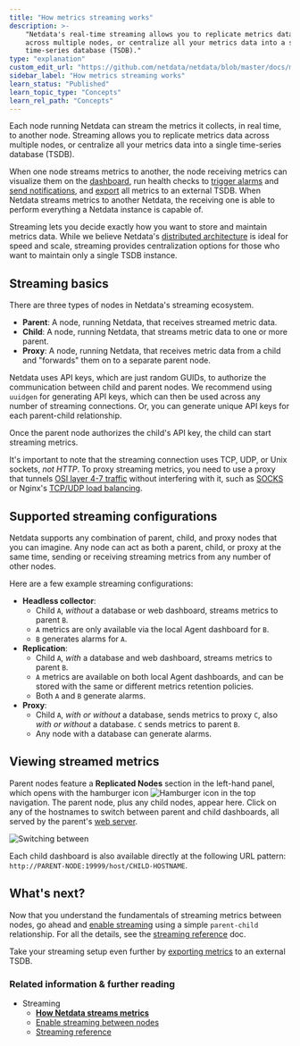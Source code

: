 ```yaml
---
title: "How metrics streaming works"
description: >- 
    "Netdata's real-time streaming allows you to replicate metrics data 
    across multiple nodes, or centralize all your metrics data into a single 
    time-series database (TSDB)."
type: "explanation"
custom_edit_url: "https://github.com/netdata/netdata/blob/master/docs/metrics-storage-management/how-streaming-works.mdx"
sidebar_label: "How metrics streaming works"
learn_status: "Published"
learn_topic_type: "Concepts"
learn_rel_path: "Concepts"
---
```



Each node running Netdata can stream the metrics it collects, in real time, to another node. Streaming allows you to
replicate metrics data across multiple nodes, or centralize all your metrics data into a single time-series database
(TSDB).

When one node streams metrics to another, the node receiving metrics can visualize them on the
[dashboard](https://github.com/netdata/netdata/blob/master/docs/visualize/interact-dashboards-charts.md), run health checks to [trigger
alarms](https://github.com/netdata/netdata/blob/master/docs/monitor/view-active-alarms.md) and [send notifications](/docs/nightly/setup/enable-alarm-notifications), and
[export](/docs/nightly/concepts/export-metrics-to-external-time-series-databases) all metrics to an external TSDB. When Netdata streams metrics to another
Netdata, the receiving one is able to perform everything a Netdata instance is capable of.

Streaming lets you decide exactly how you want to store and maintain metrics data. While we believe Netdata's
[distributed architecture](/docs/nightly/concepts/distributed-data-architecture) is ideal for speed and scale, streaming
provides centralization options for those who want to maintain only a single TSDB instance.

## Streaming basics

There are three types of nodes in Netdata's streaming ecosystem.

- **Parent**: A node, running Netdata, that receives streamed metric data.
- **Child**: A node, running Netdata, that streams metric data to one or more parent.
- **Proxy**: A node, running Netdata, that receives metric data from a child and "forwards" them on to a
  separate parent node.

Netdata uses API keys, which are just random GUIDs, to authorize the communication between child and parent nodes. We
recommend using `uuidgen` for generating API keys, which can then be used across any number of streaming connections.
Or, you can generate unique API keys for each parent-child relationship.

Once the parent node authorizes the child's API key, the child can start streaming metrics.

It's important to note that the streaming connection uses TCP, UDP, or Unix sockets, _not HTTP_. To proxy streaming
metrics, you need to use a proxy that tunnels [OSI layer 4-7
traffic](https://en.wikipedia.org/wiki/OSI_model#Layer_4:_Transport_Layer) without interfering with it, such as
[SOCKS](https://en.wikipedia.org/wiki/SOCKS) or Nginx's [TCP/UDP load
balancing](https://docs.nginx.com/nginx/admin-guide/load-balancer/tcp-udp-load-balancer/).

## Supported streaming configurations

Netdata supports any combination of parent, child, and proxy nodes that you can imagine. Any node can act as both a
parent, child, or proxy at the same time, sending or receiving streaming metrics from any number of other nodes.

Here are a few example streaming configurations:

- **Headless collector**: 
  - Child `A`, _without_ a database or web dashboard, streams metrics to parent `B`.
  - `A` metrics are only available via the local Agent dashboard for `B`.
  - `B` generates alarms for `A`.
- **Replication**: 
  - Child `A`, _with_ a database and web dashboard, streams metrics to parent `B`. 
  - `A` metrics are available on both local Agent dashboards, and can be stored with the same or different metrics
    retention policies.
  - Both `A` and `B` generate alarms.
- **Proxy**:
  - Child `A`, _with or without_ a database, sends metrics to proxy `C`, also _with or without_ a database. `C` sends
    metrics to parent `B`.
  - Any node with a database can generate alarms.

## Viewing streamed metrics

Parent nodes feature a **Replicated Nodes** section in the left-hand panel, which opens with the hamburger icon
![Hamburger icon](https://raw.githubusercontent.com/netdata/netdata-ui/master/src/components/icon/assets/hamburger.svg)
in the top navigation. The parent node, plus any child nodes, appear here. Click on any of the hostnames to switch
between parent and child dashboards, all served by the parent's [web server](/docs/nightly/references/configuration/web-server).

![Switching between
](https://user-images.githubusercontent.com/1153921/110043346-761ec000-7d04-11eb-8e58-77670ba39161.gif)

Each child dashboard is also available directly at the following URL pattern:
`http://PARENT-NODE:19999/host/CHILD-HOSTNAME`.

## What's next?

Now that you understand the fundamentals of streaming metrics between nodes, go ahead and [enable
streaming](https://github.com/netdata/netdata/blob/master/docs/metrics-storage-management/enable-streaming.mdx) using a simple `parent-child` relationship. For all
the details, see the [streaming reference](/docs/nightly/references/configuration/streaming-reference) doc.

Take your streaming setup even further by [exporting metrics](/docs/nightly/concepts/export-metrics-to-external-time-series-databases) to an external TSDB.

### Related information & further reading

- Streaming
  - **[How Netdata streams metrics](/docs/nightly/concepts/how-metrics-streaming-works)**
  - [Enable streaming between nodes](/docs/nightly/setup/enable-streaming-between-nodes)
  - [Streaming reference](/docs/nightly/references/configuration/streaming-reference)
